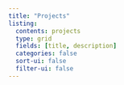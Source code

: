 ```yaml
---
title: "Projects"
listing: 
  contents: projects
  type: grid
  fields: [title, description]
  categories: false
  sort-ui: false
  filter-ui: false
---
```

